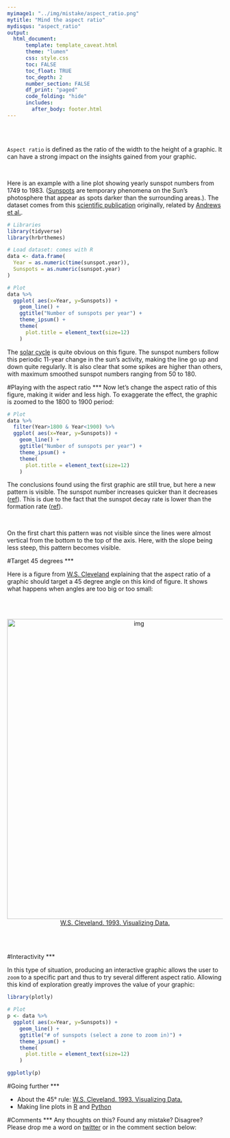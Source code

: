 ```yaml
---
myimage1: "../img/mistake/aspect_ratio.png"
mytitle: "Mind the aspect ratio"
mydisqus: "aspect_ratio"
output:
  html_document:
      template: template_caveat.html
      theme: "lumen"
      css: style.css
      toc: FALSE
      toc_float: TRUE
      toc_depth: 2
      number_section: FALSE
      df_print: "paged"
      code_folding: "hide"
      includes: 
        after_body: footer.html
---
```


<br><br>
<div class="mycontent">

`Aspect ratio` is defined as the ratio of the width to the height of a graphic. It can have a strong impact on the insights gained from your graphic.  

<br>

Here is an example with a line plot showing yearly sunspot numbers from 1749 to 1983. ([Sunspots](https://en.wikipedia.org/wiki/Sunspot) are temporary phenomena on the Sun's photosphere that appear as spots darker than the surrounding areas.). The dataset comes from this [scientific publication](https://onlinelibrary.wiley.com/doi/abs/10.1002/asna.19622860613) originally, related by [Andrews et al.](https://www.springer.com/gp/book/9781461295631).

```r
# Libraries
library(tidyverse)
library(hrbrthemes)

# Load dataset: comes with R
data <- data.frame(
  Year = as.numeric(time(sunspot.year)),
  Sunspots = as.numeric(sunspot.year)
)

# Plot
data %>%
  ggplot( aes(x=Year, y=Sunspots)) +
    geom_line() +
    ggtitle("Number of sunspots per year") +
    theme_ipsum() +
    theme(
      plot.title = element_text(size=12)
    )
```


The [solar cycle](https://en.wikipedia.org/wiki/Solar_cycle) is quite obvious on this figure. The sunspot numbers follow this periodic 11-year change in the sun's activity, making the line go up and down quite regularly. It is also clear that some spikes are higher than others, with maximum smoothed sunspot numbers ranging from 50 to 180.



#Playing with the aspect ratio
***
Now let's change the aspect ratio of this figure, making it wider and less high. To exaggerate the effect, the graphic is zoomed to the 1800 to 1900 period:
```r

# Plot
data %>%
  filter(Year>1800 & Year<1900) %>%
  ggplot( aes(x=Year, y=Sunspots)) +
    geom_line() +
    ggtitle("Number of sunspots per year") +
    theme_ipsum() +
    theme(
      plot.title = element_text(size=12)
    )
```

The conclusions found using the first graphic are still true, but here a new pattern is visible. The sunspot number increases quicker than it decreases ([ref](http://adsabs.harvard.edu/full/1992SoPh..137...51H)). This is due to the fact that the sunspot decay rate is lower than the formation rate ([ref](http://www2.mps.mpg.de/dokumente/publikationen/solanki/r45.pdf)).

<br>

On the first chart this pattern was not visible since the lines were almost vertical from the bottom to the top of the axis. Here, with the slope being less steep, this pattern becomes visible.


#Target 45 degrees
***

Here is a figure from [W.S. Cleveland](https://www.amazon.com/Visualizing-Data-William-S-Cleveland/dp/0963488406) explaining that the aspect ratio of a graphic should target a 45 degree angle on this kind of figure. It shows what happens when angles are too big or too small:

<br><br>

<center>
<img src="IMG/angle45.png" alt="img" width="600" height="700">
</center>

<center>
[W.S. Cleveland. 1993. Visualizing Data.](https://www.amazon.com/Visualizing-Data-William-S-Cleveland/dp/0963488406)
</center>
<br><br>


#Interactivity
***

In this type of situation, producing an interactive graphic allows the user to `zoom` to a specific part and thus to try several different aspect ratio. Allowing this kind of exploration greatly improves the value of your graphic:

```r

library(plotly)

# Plot
p <- data %>%
  ggplot( aes(x=Year, y=Sunspots)) +
    geom_line() +
    ggtitle("# of sunspots (select a zone to zoom in)") +
    theme_ipsum() +
    theme(
      plot.title = element_text(size=12)
    )

ggplotly(p)
```


#Going further
***

- About the 45° rule: [W.S. Cleveland. 1993. Visualizing Data.](https://www.amazon.com/Visualizing-Data-William-S-Cleveland/dp/0963488406)
- Making line plots in [R](https://www.r-graph-gallery.com/line-plot/) and [Python](https://python-graph-gallery.com/line-chart/)

#Comments
***
Any thoughts on this? Found any mistake? Disagree? Please drop me a word on [twitter](https://twitter.com/R_Graph_Gallery) or in the comment section below:
<br>




</div>














